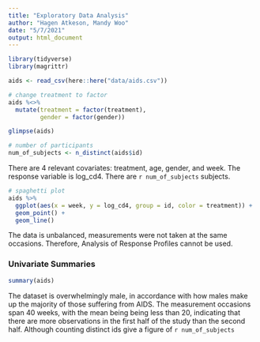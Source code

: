 ```yaml
---
title: "Exploratory Data Analysis"
author: "Hagen Atkeson, Mandy Woo"
date: "5/7/2021"
output: html_document
---
```


```r
library(tidyverse)
library(magrittr)

aids <- read_csv(here::here("data/aids.csv"))

# change treatment to factor
aids %<>% 
  mutate(treatment = factor(treatment),
         gender = factor(gender))

glimpse(aids)

# number of participants
num_of_subjects <- n_distinct(aids$id)
```
There are 4 relevant covariates: treatment, age, gender, and week. The response variable is log_cd4. There are `r num_of_subjects` subjects.

```r
# spaghetti plot
aids %>% 
  ggplot(aes(x = week, y = log_cd4, group = id, color = treatment)) +
  geom_point() +
  geom_line()
```
The data is unbalanced, measurements were not taken at the same occasions. Therefore, Analysis of Response Profiles cannot be used.

### Univariate Summaries
```r
summary(aids)
```
The dataset is overwhelmingly male, in accordance with how males make up the majority of those suffering from AIDS. The measurement occasions span 40 weeks, with the mean being being less than 20, indicating that there are more observations in the first half of the study than the second half. Although counting distinct ids give a figure of `r num_of_subjects`